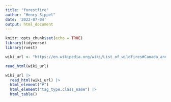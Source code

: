 ```yaml
---
title: "forestfire"
author: "Henry Sippel"
date: '2022-07-04'
output: html_document
---
```


```r
knitr::opts_chunk$set(echo = TRUE)
library(tidyverse)
library(rvest)
```


```r
wiki_url <- "https://en.wikipedia.org/wiki/List_of_wildfires#Canada_and_the_United_States" 


```
```r
read_html(wiki_url) 
```


```r
wiki_url |> 
  read_html(wiki_url) |>
  html_element("#")
  html_element("tag_type.class_name") |> 
  html_table()
```

